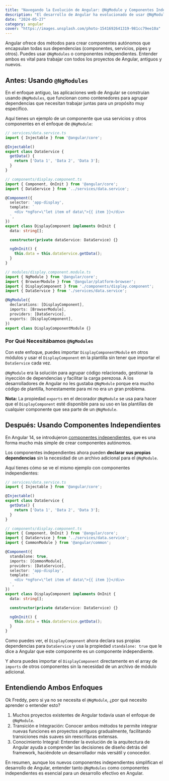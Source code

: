 ```yaml
---
title: "Navegando la Evolución de Angular: @NgModule y Componentes Independientes"
description: "El desarrollo de Angular ha evolucionado de usar @NgModule a componentes independientes más simples y eficientes. Aprende por qué los componentes independientes son ahora el método preferido para crear componentes autónomos en tus proyectos de Angular."
date: "2024-05-27"
category: angular
cover: "https://images.unsplash.com/photo-1541692641319-981cc79ee10a"
---
```


Angular ofrece dos métodos para crear componentes autónomos que encapsulan todas sus dependencias (componentes, servicios, pipes y otros). Puedes usar `@NgModules` o componentes independientes. Entender ambos es vital para trabajar con todos los proyectos de Angular, antiguos y nuevos.

## Antes: Usando `@NgModules`
En el enfoque antiguo, las aplicaciones web de Angular se construían usando `@NgModules`, que funcionan como contenedores para agrupar dependencias que necesitan trabajar juntas para un propósito muy específico.

Aquí tienes un ejemplo de un componente que usa servicios y otros componentes en el enfoque de `@NgModule`:

```typescript
// services/data.service.ts
import { Injectable } from '@angular/core';

@Injectable()
export class DataService {
  getData() {
    return ['Data 1', 'Data 2', 'Data 3'];
  }
}
```

```typescript
// components/display.component.ts
import { Component, OnInit } from '@angular/core';
import { DataService } from '../services/data.service';

@Component({
  selector: 'app-display',
  template: `
    <div *ngFor=\"let item of data\">{{ item }}</div>
  `,
})
export class DisplayComponent implements OnInit {
  data: string[];

  constructor(private dataService: DataService) {}

  ngOnInit() {
    this.data = this.dataService.getData();
  }
}
```

```typescript
// modules/display.component.module.ts
import { NgModule } from '@angular/core';
import { BrowserModule } from '@angular/platform-browser';
import { DisplayComponent } from './components/display.component';
import { DataService } from './services/data.service';

@NgModule({
  declarations: [DisplayComponent],
  imports: [BrowserModule],
  providers: [DataService],
  exports: [DisplayComponent],
})
export class DisplayComponentModule {}
```

### Por Qué Necesitábamos `@NgModules`
Con este enfoque, puedes importar `DisplayComponentModule` en otros módulos y usar el `DisplayComponent` en la plantilla sin tener que importar el `DataService` cada vez.

`@NgModule` era la solución para agrupar código relacionado, gestionar la inyección de dependencias y facilitar la carga perezosa. A los desarrolladores de Angular no les gustaba `@NgModule` porque era mucho código de plantilla, honestamente para mí no era un gran problema.

**Nota:** La propiedad `exports` en el decorador `@NgModule` se usa para hacer que el `DisplayComponent` esté disponible para su uso en las plantillas de cualquier componente que sea parte de un `@NgModule`.

## Después: Usando Componentes Independientes
En Angular 14, se introdujeron [componentes independientes](https://blog.angular.dev/angular-v14-is-now-available-391a6db736af), que es una forma mucho más simple de crear componentes autónomos.

Los componentes independientes ahora pueden **declarar sus propias dependencias** sin la necesidad de un archivo adicional para el `@NgModule`.

Aquí tienes cómo se ve el mismo ejemplo con componentes independientes:

```typescript
// services/data.service.ts
import { Injectable } from '@angular/core';

@Injectable()
export class DataService {
  getData() {
    return ['Data 1', 'Data 2', 'Data 3'];
  }
}
```

```typescript
// components/display.component.ts
import { Component, OnInit } from '@angular/core';
import { DataService } from '../services/data.service';
import { CommonModule } from '@angular/common';

@Component({
  standalone: true,
  imports: [CommonModule],
  providers: [DataService],
  selector: 'app-display',
  template: `
    <div *ngFor=\"let item of data\">{{ item }}</div>
  `,
})
export class DisplayComponent implements OnInit {
  data: string[];

  constructor(private dataService: DataService) {}

  ngOnInit() {
    this.data = this.dataService.getData();
  }
}
```

Como puedes ver, el `DisplayComponent` ahora declara sus propias dependencias para `DataService` y usa la propiedad `standalone: true` que le dice a Angular que este componente es un componente independiente.

Y ahora puedes importar el `DisplayComponent` directamente en el array de `imports` de otros componentes sin la necesidad de un archivo de módulo adicional.

## Entendiendo Ambos Enfoques
Ok Freddy, pero si ya no se necesita el `@NgModule`, ¿por qué necesito aprender o entender esto?

1. Muchos proyectos existentes de Angular todavía usan el enfoque de `@NgModule`.
2. Transición e Integración: Conocer ambos métodos te permite integrar nuevas funciones en proyectos antiguos gradualmente, facilitando transiciones más suaves sin reescrituras extensas.
3. Conocimiento Integral: Entender la evolución de la arquitectura de Angular ayuda a comprender las decisiones de diseño detrás del framework, haciéndote un desarrollador más versátil y conocedor.

En resumen, aunque los nuevos componentes independientes simplifican el desarrollo de Angular, entender tanto `@NgModules` como componentes independientes es esencial para un desarrollo efectivo en Angular.